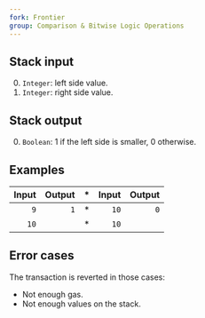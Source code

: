 ```yaml
---
fork: Frontier
group: Comparison & Bitwise Logic Operations
---
```


## Stack input

0. `Integer`: left side value.
1. `Integer`: right side value.

## Stack output

0. `Boolean`: 1 if the left side is smaller, 0 otherwise.

## Examples

| Input | Output | * | Input | Output |
|------:|-------:|-|------:|-------:|
| `9` | `1` | * | `10` | `0` |
| `10` | | * | `10` | |

## Error cases

The transaction is reverted in those cases:
- Not enough gas.
- Not enough values on the stack.

